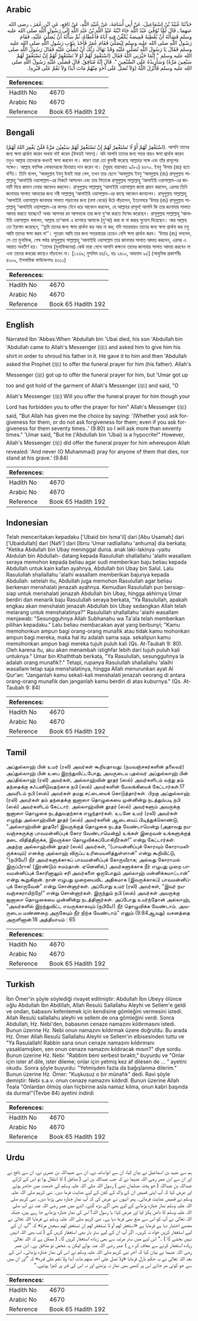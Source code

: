 ## Arabic


<div dir="rtl" lang="ar" style={{fontSize:'larger',backgroundColor:'#f8f9fa',padding:20}}>
حَدَّثَنَا عُبَيْدُ بْنُ إِسْمَاعِيلَ، عَنْ أَبِي أُسَامَةَ، عَنْ عُبَيْدِ اللَّهِ، عَنْ نَافِعٍ، عَنِ ابْنِ عُمَرَ ـ رضى الله عنهما ـ قَالَ لَمَّا تُوُفِّيَ عَبْدُ اللَّهِ جَاءَ ابْنُهُ عَبْدُ اللَّهِ بْنُ عَبْدِ اللَّهِ إِلَى رَسُولِ اللَّهِ صلى الله عليه وسلم فَسَأَلَهُ أَنْ يُعْطِيَهُ قَمِيصَهُ يُكَفِّنُ فِيهِ أَبَاهُ فَأَعْطَاهُ، ثُمَّ سَأَلَهُ أَنْ يُصَلِّيَ عَلَيْهِ، فَقَامَ رَسُولُ اللَّهِ صلى الله عليه وسلم لِيُصَلِّيَ فَقَامَ عُمَرُ فَأَخَذَ بِثَوْبِ رَسُولِ اللَّهِ صلى الله عليه وسلم فَقَالَ يَا رَسُولَ اللَّهِ تُصَلِّي عَلَيْهِ وَقَدْ نَهَاكَ رَبُّكَ أَنْ تُصَلِّيَ عَلَيْهِ فَقَالَ رَسُولُ اللَّهِ صلى الله عليه وسلم ‏"‏ إِنَّمَا خَيَّرَنِي اللَّهُ فَقَالَ ‏(‏اسْتَغْفِرْ لَهُمْ أَوْ لاَ تَسْتَغْفِرْ لَهُمْ إِنْ تَسْتَغْفِرْ لَهُمْ سَبْعِينَ مَرَّةً‏)‏ وَسَأَزِيدُهُ عَلَى السَّبْعِينَ ‏"‏‏.‏ قَالَ إِنَّهُ مُنَافِقٌ‏.‏ قَالَ فَصَلَّى عَلَيْهِ رَسُولُ اللَّهِ صلى الله عليه وسلم فَأَنْزَلَ اللَّهُ ‏(‏وَلاَ تُصَلِّ عَلَى أَحَدٍ مِنْهُمْ مَاتَ أَبَدًا وَلاَ تَقُمْ عَلَى قَبْرِهِ‏)‏‏.‏
</div>
<div style={{backgroundColor:'#f8f9fa',padding:20, marginBottom: 10}}><table> <thead> <tr> <th>References:</th> <th></th> </tr> </thead> <tbody><tr><td>Hadith No</td><td>4670</td></tr><tr><td>Arabic No</td><td>4670</td></tr><tr><td>Reference</td><td>Book 65 Hadith 192</td></tr></tbody></table></div>

## Bengali


<div dir="ltr" lang="bn" style={{fontSize:'larger',backgroundColor:'#f8f9fa',padding:20}}>
(اسْتَغْفِرْ لَهُمْ أَوْ لَا تَسْتَغْفِرْ لَهُمْ إِنْ تَسْتَغْفِرْ لَهُمْ سَبْعِيْنَ مَرَّةً فَلَنْ يَغْفِرَ اللهُ لَهُمْ). আপনি তাদের জন্য ক্ষমা প্রার্থনা করেন অথবা নাই করেন (উভয়ই সমান)। যদি আপনি তাদের জন্য সত্তর বারও ক্ষমা প্রার্থনা করেন তবুও আল্লাহ তাদেরকে কখনই ক্ষমা করবেন না। কারণ তারা তো কুফরী করেছে আল্লাহর সঙ্গে এবং তাঁর রাসূলের সঙ্গেও। আল্লাহ ফাসিক লোকদেরকে হিদায়াত দান করেন না। (সূরাহ বারাআত ৯/৮০) ৪৬৭০. ইবনু ‘উমার (রাঃ) হতে বর্ণিত। তিনি বলেন, ‘আবদুল্লাহ ইবনু উবাই মারা গেল, তখন তার ছেলে ‘আবদুল্লাহ ইবনু ‘আবদুল্লাহ (রাঃ) রাসূলুল্লাহ সাল্লাল্লাহু ‘আলাইহি ওয়াসাল্লাম-এর নিকটে আসলেন এবং তার পিতাকে রাসূলুল্লাহ সাল্লাল্লাহু ‘আলাইহি ওয়াসাল্লাম-এর জামাটি দিয়ে কাফন দেবার আবেদন করলেন। রাসূলুল্লাহ সাল্লাল্লাহু ‘আলাইহি ওয়াসাল্লাম জামা প্রদান করলেন, এরপর তিনি জানাযার সালাত আদায়ের জন্য নবী সাল্লাল্লাহু ‘আলাইহি ওয়াসাল্লাম-এর কাছে আবেদন জানালেন। রাসূলুল্লাহ সাল্লাল্লাহু ‘আলাইহি ওয়াসাল্লাম জানাযার সালাত পড়ানোর জন্য (বসা থেকে) উঠে দাঁড়ালেন, ইত্যবসরে ‘উমার (রাঃ) রাসূলুল্লাহ সাল্লাল্লাহু ‘আলাইহি ওয়াসাল্লাম-এর কাপড় টেনে ধরে আবেদন করলেন, হে আল্লাহর রাসূল! আপনি কি তার জানাযার সালাত আদায় করতে যাচ্ছেন? অথচ আপনার রব আপনাকে তার জন্য দু‘আ করতে নিষেধ করেছেন। রাসূলুল্লাহ সাল্লাল্লাহু ‘আলাইহি ওয়াসাল্লাম বললেন, আল্লাহ তা‘আলা এ ব্যাপারে আমাকে (দু‘আ) করা বা না করার সুযোগ দিয়েছেন। আর আল্লাহ তো ইরশাদ করেছেন, ‘‘তুমি তাদের জন্য ক্ষমা প্রার্থনা কর আর না কর; যদি সত্তরবারও তাদের জন্য ক্ষমা প্রার্থনা কর তবু আমি তাদের ক্ষমা করব না’’। সুতরাং আমি তার জন্য সত্তরবারের চেয়েও বেশি ক্ষমা প্রার্থনা করব। ‘উমার (রাঃ) বললেন, সে তো মুনাফিক, শেষ পর্যন্ত রাসূলুল্লাহ সাল্লাল্লাহু ‘আলাইহি ওয়াসাল্লাম তার জানাযার সালাত আদায় করলেন, এরপর এ আয়াত অবতীর্ণ হয়। ‘‘তাদের (মুনাফিকদের) কেউ মারা গেলে আপনি কক্ষনো তাদের জানাযার সালাত আদায় করবেন না এবং তাদের কবরের কাছেও দাঁড়াবেন না। [১২৬৯; মুসলিম ৪৪/২, হাঃ ২৪০০, আহমাদ ৯৫] (আধুনিক প্রকাশনীঃ ৪৩০৯, ইসলামিক ফাউন্ডেশনঃ ৪৩১০)
</div>
<div style={{backgroundColor:'#f8f9fa',padding:20, marginBottom: 10}}><table> <thead> <tr> <th>References:</th> <th></th> </tr> </thead> <tbody><tr><td>Hadith No</td><td>4670</td></tr><tr><td>Arabic No</td><td>4670</td></tr><tr><td>Reference</td><td>Book 65 Hadith 192</td></tr></tbody></table></div>

## English


<div dir="ltr" lang="en" style={{fontSize:'larger',backgroundColor:'#f8f9fa',padding:20}}>
Narrated Ibn 'Abbas:When 'Abdullah bin 'Ubai died, his son 'Abdullah bin 'Abdullah came to Allah's Messenger (ﷺ) and asked him to give him his shirt in order to shroud his father in it. He gave it to him and then 'Abdullah asked the Prophet (ﷺ) to offer the funeral prayer for him (his father). Allah's Messenger (ﷺ) got up to offer the funeral prayer for him, but 'Umar got up too and got hold of the garment of Allah's Messenger (ﷺ) and said, "O Allah's Messenger (ﷺ) Will you offer the funeral prayer for him though your Lord has forbidden you to offer the prayer for him" Allah's Messenger (ﷺ) said, "But Allah has given me the choice by saying: '(Whether you) ask forgiveness for them, or do not ask forgiveness for them; even if you ask forgiveness for them seventy times..' (9.80) so I will ask more than seventy times." 'Umar said, "But he ('Abdullah bin 'Ubai) is a hypocrite!" However, Allah's Messenger (ﷺ) did offer the funeral prayer for him whereupon Allah revealed: 'And never (O Muhammad) pray for anyone of them that dies, nor stand at his grave.' (9.84)
</div>
<div style={{backgroundColor:'#f8f9fa',padding:20, marginBottom: 10}}><table> <thead> <tr> <th>References:</th> <th></th> </tr> </thead> <tbody><tr><td>Hadith No</td><td>4670</td></tr><tr><td>Arabic No</td><td>4670</td></tr><tr><td>Reference</td><td>Book 65 Hadith 192</td></tr></tbody></table></div>

## Indonesian


<div dir="ltr" lang="id" style={{fontSize:'larger',backgroundColor:'#f8f9fa',padding:20}}>
Telah menceritakan kepadaku ['Ubaid bin Isma'il] dari [Abu Usamah] dari ['Ubaidullah] dari [Nafi'] dari [Ibnu 'Umar radliallahu 'anhuma] dia berkata; "Ketika Abdullah bin Ubay meninggal dunia. anak laki-lakinya -yaitu Abdulah bin Abdullah- datang kepada Rasulullah shallallahu 'alaihi wasallam seraya memohon kepada beIiau agar sudi memberikan baju beliau kepada Abdullah untuk kain kafan ayahnya, Abdullah bin Ubay bin Salul. Lalu Rasulullah shallallahu 'alaihi wasallam memberikan bajunya kepada Abdullah. setelah itu, Abdullah juga memohon Rasulullah agar beliau berkenan menshalati jenazah ayahnya. Kemudian Rasulullah pun bersiap-siap untuk menshalati jenazah Abdullah bin Ubay, hingga akhirnya Umar berdiri dan menarik baju Rasulullah seraya berkata, "Ya Rasulullah, apakah engkau akan menshalati jenazah Abdullah bin Ubay sedangkan Allah telah melarang untuk menshalatinya?" Rasulullah shallallahu 'alaihi wasallam menjawab: "Sesungguhnya Allah Subhanahu wa Ta'ala telah memberikan pilihan kepadaku." Lalu beliau membacakan ayat yang berbunyi; "Kamu memohonkun ampun bagi orang-orang munafik atau tidak kamu mohonkan ampun bagi mereka, maka hal itu adalah sama saja. sekalipun kamu memohonkan ampun bagi mereka tujuh puluh kali (Qs. At-Taubah 9: 80). Oleh karena itu, aku akan menambah istighfar lebih dari tujuh puluh kali untuknya." Umar bin Khaththab berkata, "Ya Rasulullah, sesungguhnya Ia adalah orang munafik?." Tetapi, rupanya Rasulullah shallallahu 'alaihi wasallam tetap saja menshalatinya, hingga Allah menurunkan ayat Al Qur'an: "Janganlah kamu sekali-kali menshalati jenazah seorang di antara orang-orang munafik dan janganlah kamu berdiri di atas kuburnya." (Qs. At-Taubah 9: 84)
</div>
<div style={{backgroundColor:'#f8f9fa',padding:20, marginBottom: 10}}><table> <thead> <tr> <th>References:</th> <th></th> </tr> </thead> <tbody><tr><td>Hadith No</td><td>4670</td></tr><tr><td>Arabic No</td><td>4670</td></tr><tr><td>Reference</td><td>Book 65 Hadith 192</td></tr></tbody></table></div>

## Tamil


<div dir="ltr" lang="ta" style={{fontSize:'larger',backgroundColor:'#f8f9fa',padding:20}}>
அப்துல்லாஹ் பின் உமர் (ரலி) அவர்கள் கூறியதாவது: (நயவஞ்சகர்களின் தலைவர்) அப்துல்லாஹ் பின் உபை இறந்துவிட்டபோது, அவருடைய புதல்வர் அப்துல்லாஹ் பின் அப்தில்லாஹ் (ரலி) அவர்கள், அல்லாஹ்வின் தூதர் (ஸல்) அவர்களிடம் வந்து தம் தந்தைக்கு கஃபனிடுவதற்காக நபி (ஸல்) அவர்களின் மேலங்கியைக் கேட்டார்கள்.17 அவரிடம் நபி (ஸல்) அவர்கள் தமது சட்டையைக் கொடுத்தார்கள். பிறகு அப்துல்லாஹ் (ரலி) அவர்கள் தம் தந்தைக்கு ஜனாஸா தொழுகையை முன்னின்று நடத்தும்படி நபி (ஸல்) அவர்களிடம் கேட்டார். அல்லாஹ்வின் தூதர் (ஸல்) அவர்களும் அவருக்கு ஜனாஸா தொழுகை நடத்துவதற்காக எழுந்தார்கள். உடனே உமர் (ரலி) அவர்கள் எழுந்து அல்லாஹ்வின் தூதர் (ஸல்) அவர்களின் ஆடையைப் பிடித்துக்கொண்டு, “அல்லாஹ்வின் தூதரே! இவருக்குத் தொழுகை நடத்த வேண்டாமென்று (அதாவது நயவஞ்சகருக்கு பாவமன்னிப்புக் கோர வேண்டாமென்று) உங்கள் இறைவன் உங்களுக்குத் தடை விதித்திருக்க, இவருக்கா தொழுவிக்கப்போகிறீர்கள்!” என்று கேட்டார்கள். அதற்கு அல்லாஹ்வின் தூதர் (ஸல்) அவர்கள், “(பாவன்னிப்புக் கோரவும் கோராமலிருக்கவும்) எனக்கு அல்லாஹ் விருப்ப உரிமையளித்துள்ளான்” என்று கூறிவிட்டு, “(நபியே!) நீர் அவர்களுக்காகப் பாவமன்னிப்புக் கோருவீராக; அல்லது கோராமல் இருப்பீராக! (இரண்டும் சமம்தான். ஏனெனில்,) அவர்களுக்காக நீர் எழுபது முறை பாவமன்னிப்புக் கோரினாலும் சரி அவர்களை ஒருபோதும் அல்லாஹ் மன்னிக்கமாட்டான்” என்று கூறுகிறான். நான் எழுபது முறையைவிட அதிகமாக (இவருக்காகப்) பாவமன்னிப்புக் கோருவேன்” என்று சொன்னார்கள். அப்போது உமர் (ரலி) அவர்கள், “இவர் நயவஞ்சகராயிற்றே!” என்று சொன்னார்கள். இருந்தும் நபி (ஸல்) அவர்கள் அவருக்கு ஜனாஸா தொழுகையை முன்னின்று நடத்தினார்கள். அப்போது உயர்ந்தோன் அல்லாஹ், “அவர்களில் இறந்துவிட்ட எவருக்காகவும் (நபியே!) நீர் தொழுவிக்க வேண்டாம். அவருடைய மண்ணறை அருகேயும் நீர் நிற்க வேண்டாம்” எனும் (9:84ஆவது) வசனத்தை அருளினான்.18 அத்தியாயம் : 65
</div>
<div style={{backgroundColor:'#f8f9fa',padding:20, marginBottom: 10}}><table> <thead> <tr> <th>References:</th> <th></th> </tr> </thead> <tbody><tr><td>Hadith No</td><td>4670</td></tr><tr><td>Arabic No</td><td>4670</td></tr><tr><td>Reference</td><td>Book 65 Hadith 192</td></tr></tbody></table></div>

## Turkish


<div dir="ltr" lang="tr" style={{fontSize:'larger',backgroundColor:'#f8f9fa',padding:20}}>
İbn Ömer'in şöyle söylediği rivayet edilmiştir: Abdullah İbn Ubeyy ölünce oğlu Abdullah İbn Abdillah, Allah Resulü Sallallahu Aleyhi ve Sellem'e geldi ve ondan, babasını kefenlemek için kendisine gömleğini vermesini istedi. Allah Resulü sallallahu aleyhi ve sellem de ona gömleğini verdi. Sonra Abdullah, Hz. Nebi'den, babasının cenaze namazını kıldırmasını istedi. Bunun üzerine Hz. Nebi onun namazını kıldırmak üzere doğruldu. Bu arada Hz. Ömer Allah Resulü Sallallahu Aleyhi ve Sellem'in elbisesinden tuttu ve "Ya Rasulallah! Rabbin sana onun cenaze namazını kıldırmanı yasaklamışken, sen onun cenaze namazını kıldıracak mısın?" diye sordu. Bunun üzerine Hz. Nebi: "Rabbim beni serbest bıraktı," buyurdu ve "Onlar için ister af dile, ister dileme; onlar için yetmiş kez af dilesen de ... " ayetini okudu. Sonra şöyle buyurdu: "Yetmişden fazla da bağışlanma dilerim." Bunun üzerine Hz. Ömer: "Kuşkusuz o bir münafık" dedi. Ravi şöyle demiştir: Nebi s.a.v. onun cenaze namazını kıldırdl. Bunun üzerine Allah Teala "Onlardan ölmüş olan hiçbirine asla namaz kılma, onun kabri başında da durma!"(Tevbe 84) ayetini indirdi
</div>
<div style={{backgroundColor:'#f8f9fa',padding:20, marginBottom: 10}}><table> <thead> <tr> <th>References:</th> <th></th> </tr> </thead> <tbody><tr><td>Hadith No</td><td>4670</td></tr><tr><td>Arabic No</td><td>4670</td></tr><tr><td>Reference</td><td>Book 65 Hadith 192</td></tr></tbody></table></div>

## Urdu


<div dir="rtl" lang="ur" style={{fontSize:'larger',backgroundColor:'#f8f9fa',padding:20}}>
ہم سے عبید بن اسماعیل نے بیان کیا، ان سے ابواسامہ نے، ان سے عبیداللہ بن عمری نے، ان سے نافع نے اور ان سے ابن عمر رضی اللہ عنہما نے کہ جب عبداللہ بن ابی ( منافق ) کا انتقال ہوا تو اس کے لڑکے عبداللہ بن عبداللہ ( جو پختہ مسلمان تھے ) رسول اللہ صلی اللہ علیہ وسلم کی خدمت میں حاضر ہوئے اور عرض کیا کہ آپ اپنی قمیص ان کے والد کے کفن کے لیے عنایت فرما دیں۔ نبی کریم صلی اللہ علیہ وسلم نے قمیص عنایت فرمائی۔ پھر انہوں نے عرض کی کہ آپ نماز جنازہ بھی پڑھا دیں۔ نبی کریم صلی اللہ علیہ وسلم نماز جنازہ پڑھانے کے لیے بھی آگے بڑھ گئے۔ اتنے میں عمر رضی اللہ عنہ نے آپ صلی اللہ علیہ وسلم کا دامن پکڑ لیا اور عرض کیا: یا رسول اللہ! اس کی نماز جنازہ پڑھانے جا رہے ہیں، جبکہ اللہ تعالیٰ نے آپ کو اس سے منع بھی فرما دیا ہے۔ نبی کریم صلی اللہ علیہ وسلم نے فرمایا اللہ تعالیٰ نے مجھے اختیار دیا ہے فرمایا ہے «استغفر لهم أو لا تستغفر لهم إن تستغفر لهم سبعين مرة‏» کہ ”آپ ان کے لیے استغفار کریں خواہ نہ کریں۔ اگر آپ ان کے لیے ستر بار بھی استغفار کریں گے ( تب بھی اللہ انہیں نہیں بخشے گا ) ۔“ اس لیے میں ستر مرتبہ سے بھی زیادہ استغفار کروں گا۔ ( ممکن ہے کہ اللہ تعالیٰ زیادہ استغفار کرنے سے معاف کر دے ) عمر رضی اللہ عنہ بولے لیکن یہ شخص تو منافق ہے۔ ابن عمر رضی اللہ عنہما نے بیان کیا کہ آخر نبی کریم صلی اللہ علیہ وسلم نے اس کی نماز جنازہ پڑھائی۔ اس کے بعد اللہ تعالیٰ نے یہ حکم نازل فرمایا «ولا تصل على أحد منهم مات أبدا ولا تقم على قبره‏» کہ ”اور ان میں سے جو کوئی مر جائے اس پر کبھی بھی نماز نہ پڑھئے اور نہ اس کی قبر پر کھڑا ہوئیے۔“
</div>
<div style={{backgroundColor:'#f8f9fa',padding:20, marginBottom: 10}}><table> <thead> <tr> <th>References:</th> <th></th> </tr> </thead> <tbody><tr><td>Hadith No</td><td>4670</td></tr><tr><td>Arabic No</td><td>4670</td></tr><tr><td>Reference</td><td>Book 65 Hadith 192</td></tr></tbody></table></div>